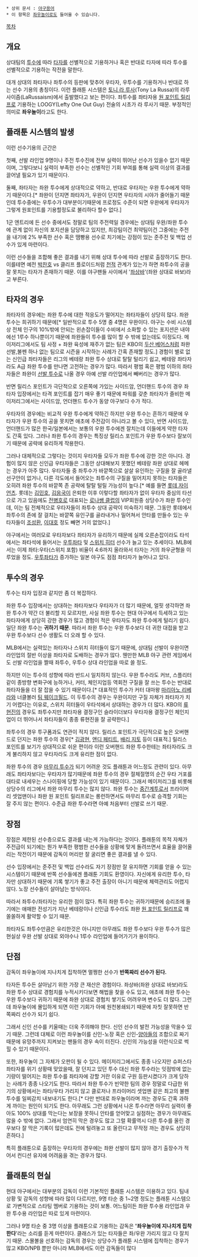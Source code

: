  * 상위 문서 : [[야구용어]]
 * 이 항목은 [[좌우놀이]]로도 들어올 수 있습니다.

[[목차]]
== 개요 ==
상대팀의 [[투수]]에 따라 [[타자]]를 선별적으로 기용하거나 혹은 반대로 타자에 따라 투수를 선별적으로 기용하는 작전을 말한다.

대개 상대의 좌타자나 좌투수의 등판에 맞추어 우타자, 우투수를 기용하거나 반대로 하는 선수 기용의 총칭이다. 이런 플래툰 시스템은 [[토니 라 루사]](Tony La Russa)의 라루사이즘(LaRussaism)에서 출발했다고 보는 편이다. 좌투수를 좌타자용 [[원 포인트 릴리프]]로 기용하는 LOOGY(Lefty One Out Guy) 전술의 시초가 라 루사기 때문. 부정적인 의미로 '''좌우놀이'''라고도 한다.

== 플래툰 시스템의 발생 ==
이런 선수기용의 근간은

첫째, 선발 라인업 9명이나 주전 투수진에 전부 실력이 뛰어난 선수가 있을수 없기 때문이며, 그렇다보니 실력이 부족한 선수는 선별적인 기회 부여를 통해 실력 이상의 결과를 끌어낼 필요가 있기 때문이다.

둘째, 좌타자는 좌완 투수에게 상대적으로 약하고, 반대로 우타자는 우완 투수에게 약하기 때문이다.[* 좌완이 던지면 좌타자가, 우완이 던지면 우타자의 시야가 줄어들기 때문인데 투수중에는 우투수가 대부분이기때문에 프로정도 수준이 되면 우완에게 우타자가 그렇게 원포인트를 기용할정도로 불리하다 할수 없다.]

1군 엔트리에 든 선수 중에서도 정말로 팀의 주전력일 경우에는 상대팀 우완/좌완 투수에 관계 없이 자신의 포지션을 담당하고 있지만, 최강팀이건 최약팀이건 그중에는 주전을 내기에 2% 부족한 선수 혹은 땜빵용 선수로 치기에는 강점이 있는 준주전 및 백업 선수가 있게 마련이다.

이런 선수들을 조합해 좋은 결과를 내기 위해 상대 투수에 따라 선발로 출장하기도 한다. 이를테면 예전 [[박찬호]] vs 클리프 플로이드처럼 [[천적]] 관계가 있는가 하면 좌투수의 공을 잘 못치는 타자가 존재하기 때문. 이를 야구팬들 사이에서 '[[좌상바]]'(좌완 상대로 바보)라고 부른다.

== 타자의 경우 ==
좌타자의 경우에는 좌완 투수에 대한 적응도가 떨어지는 좌타자들이 상당히 많다. 좌완 투수는 희귀하기 때문에[* 일반적으로 투수 5명 중 4명은 우완이다. 야구는 수비 시스템상 전체 인구의 10%밖에 안되는 왼손잡이들이 수비에서 소화할 수 있는 포지션은 내야에선 1루수 하나뿐이기 때문에 좌완들이 투수를 많이 할 수 밖에 없는데도 이정도다. 메이저리그에서도 팀 사정 + 좌완 육성에 재주가 없는 팀은 KBO의 [[두산 베어스]]처럼 좌완 선발,불펜 하나 없는 팀으로 시즌을 시작하는 사례가 간혹 존재할 정도.] 경험이 별로 없는 신인급 좌타자들은 리그의 베테랑 좌완 투수 상대로 탈탈 털리기 쉽고, 베테랑 좌타자라도 A급 좌완 투수를 만나면 고전하는 경우가 많다. 따라서 평범 혹은 평범 이하의 좌타자들은 좌완이 [[선발 투수]]로 나올 경우 아예 선발 라인업에서 빼버리는 경우가 많다.

반면 릴리스 포인트가 극단적으로 오른쪽에 가있는 사이드암, 언더핸드 투수의 경우 좌타자 입장에서는 타격 포인트를 잡기 매우 좋기 때문에 파워를 갖춘 좌타자가 즐비한 메이저리그에서는 사이드암, 언더핸드 투수가 동양 야구보다 수가 적다.

우타자의 경우에는 비교적 우완 투수에게 약하긴 하지만 우완 투수는 흔하기 때문에 우타자가 우완 투수의 공을 못치면 애초에 주전감이 아니라고 볼 수 있다, 반면 사이드암, 언더핸드가 많은 한국/일본에서는 보통의 우완 투수에겐 잘치는데 이들에게 약한 타자도 간혹 있다. 그러나 좌완 투수의 경우는 특징상 릴리스 포인트가 우완 투수보다 잘보이기 때문에 공략에 유리하게 작용한다.

그러나 대체적으로 그렇다는 것이지 우타자들 모두가 좌완 투수에 강한 것은 아니다. 경험이 많지 않은 신인급 우타자들은 그동안 상대해보지 못했던 베테랑 좌완 상대로 헤메는 경우가 아주 많다. 우타자들 중 좌투수가 바깥쪽으로 살살 유인하는 구질을 잘 골라낼 선구안이 없거나, 다른 각도에서 들어오는 좌투수의 구질을 밀어치지 못하는 타자들은 오히려 좌완 투수의 바깥쪽 존 공략에 탈탈 털릴 가능성이 높다.[* 예를 들면 [[롯데 자이언츠]]. 롯데는 [[김민호]], [[김응국]]이 은퇴한 이후 이렇다할 좌타자가 없이 우타자 중심의 타선으로 가고 있음에도 [[전병호]]로 대표되는 [[로나쌩 클럽]]의 VIP회원중 상당수가 좌완 투수인데, 이는 팀 전체적으로 우타자들이 좌투수 상대 공략이 미숙하기 때문. 그동안 롯데에서 좌투수의 존에 잘 걸치는 바깥쪽 유인구를 골라내거나 밀어쳐서 안타를 만들수 있는 우타자들이 [[조성환]], [[이대호]] 정도 빼면 거의 없었다.]

야구에서는 여러모로 우타자보다 좌타자가 유리하기 때문에 실제 오른손잡이라도 타석에서는 좌타석에 들어서는 [[우투좌타]] 및 [[스위치 히터]] 선수가 늘고 있는 추세이다. MLB에서는 이제 좌타:우타(스위치 포함) 비율이 4:6까지 올라와서 타자는 거의 좌우균형을 이루었을 정도. [[우투좌타]]가 증가하는 일본 야구도 점점 좌타자가 늘어나고 있다.
== 투수의 경우 ==
투수는 타자 입장과 같지만 좀 더 복잡하다.

좌완 투수 입장에서는 상대하는 좌타자보다 우타자가 더 많기 때문에, 얼핏 생각하면 좌완 투수가 약간 더 불리할 지 모르지만, 사실 좌완 투수는 현대 야구에서 득세하고 있는 좌타자에게 상당히 강한 경우가 많고 경험이 적은 우타자도 좌완 투수에게 털리기 쉽다. 일단 좌완 투수는 '''귀하기 때문'''. 따라서 좌완 투수는 우완 투수보다 더 귀한 대접을 받고 우완 투수보다 선수 생활도 더 오래 할 수 있다.

MLB에서는 실력있는 좌타자나 스위치 히터들이 많기 때문에, 상대팀 선발이 우완이면 라인업의 절반 이상을 좌타자로 도배하는 경우가 많다. 웬만한 MLB 야구 관련 게임에서도 선발 라인업을 짤때 좌투수, 우투수 상대 라인업을 따로 쓸 정도.

하지만 이는 투수의 성향에 따라 반드시 일치하지 않는다. 우완 투수라도 커브, 스플리터같이 종방향 변화구에 능하거나, 커터, 체인지업등 역회전 구질을 잘 쓰는 투수는 반대로 좌타자들을 더 잘 잡을 수 있기 때문이다.[* 대표적인 투수가 커터 대마왕 [[마리아노 리베라]]와 너클볼러 [[팀 웨이크필드]]. 이 두투수의 경우는 우완이지만 구질 자체가 좌타자가 치기 어렵다는 이유로, 스위치 히터들이 우타석에서 상대하는 경우가 더 많다. KBO의 [[류현진]]의 경우도 좌투수지만 좌타자용 결정구인 슬라이더보다 우타자용 결정구인 체인지업이 더 뛰어나서 좌타자들이 종종 류현진을 잘 공략한다.]

좌투수의 경우 투구폼과도 연관이 적지 않다. 릴리스 포인트가 극단적으로 높은 오버핸드로 던지는 좌완 투수의 경우[* [[김광현]], [[앤디 페티트]], [[배리 지토]] 등이 대표적.] 릴리스 포인트를 보기가 상대적으로 쉬운 편이라 이런 오버핸드 좌완 투수한테는 좌타자라도 크게 불리하지 않고 우타자라도 크게 유리한 점이 없다.

좌완 투수의 경우 [[마무리 투수]]가 되기 어려운 것도 플래툰과 어느정도 관련이 있다. 아무래도 좌타자보다는 우타자가 많기때문에 좌완 투수의 경우 절체절명의 순간 우타 거포를 대타로 내세우는 스나이핑에 당할 가능성이 있기 때문이다. 그래서 메이저리그를 비롯해 상당수의 리그에서 좌완 마무리 투수는 많지 않다. 좌완 투수는 [[중간계투]]로서 프라이머리 셋업맨이나 좌완 원 포인트 릴리프로는 롱런하면서도 마무리 투수로 승격할 기회는 잘 주지 않는 편이다. 수준급 좌완 투수라면 아예 처음부터 선발로 쓰기 때문.

== 장점 ==
장점은 제한된 선수층으로도 결과를 내는게 가능하다는 것이다. 플래툰의 목적 자체가 주전급이 되기에는 뭔가 부족한 평범한 선수들을 상황에 맞게 돌려쓰면서 효율을 끌어올리는 작전이기 때문에 감독이 머리만 잘 굴리면 좋은 결과를 낼 수 있다.

선수 입장에서는 준주전 및 백업 선수라도 자기 장점만 잘 유지하면 기회를 얻을 수 있는 시스템이기 때문에 반쪽 선수들에겐 플래툰 기회도 환영이다. 자신에게 유리한 투수, 타자만 상대하기 때문에 기록 쌓기가 좋고 주전 출장이 아니기 때문에 체력관리도 어렵지 않다. 노장 선수들이 살아남는 방식이다.

따라서 좌투수/좌타자는 유리한 점이 많다. 특히 좌완 투수는 귀하기때문에 승리조에 들기에는 애매한 전성기가 지난 베테랑이나 신인급 투수라도 좌완 [[원 포인트 릴리프]]로 꽤 쏠쏠하게 활약할 수 있기 때문.

좌타자도 좌투수만큼은 유리한것은 아니지만 아무래도 좌완 투수보다 우완 투수가 많은 현실상 우완 선발 상대로 외야수나 1루수 라인업에 들어가기가 용이하다.

== 단점 ==
감독이 좌우놀이에 지나치게 집착하면 멀쩡한 선수가 '''반쪽짜리 선수가 된다.'''

타자든 투수든 살아남기 위한 가장 큰 재산은 경험이다. 좌상바(좌완 상대로 바보)라도 좌완 투수 상대로 경험치를 누적시키다보면 해법을 찾을 수도 있고, 애초에 좌완 투수는 우완 투수보다 귀하기 때문에 좌완 상대로 경험치 쌓기도 어려우며 변수도 더 많다. 그런데 좌우놀이에 몰입하게 되면 이런 기회가 아예 원천봉쇄되기 때문에 자칫 잘못하면 반쪽짜리 선수가 되기 쉽다.

그래서 신인 선수를 키울때는 더욱 주의해야 한다. 신인 선수의 발전 가능성을 막을수 있기 때문. 그런데 대체로 이런 좌우놀이를 신인-노장 혹은 신인-[[양아들]]의 조합으로 짜기 때문에 유망주까지 지켜보는 팬들의 경우 속이 터진다. 신인의 가능성을 이런식으로 썩힐 수 있기 때문이다.

또한, 좌우놀이 그 자체가 오판이 될 수 있다. 메이저리그에서도 종종 나오지만 슈퍼스타 좌타자를 위기 상황때 맞았을때, 잘 던지고 있던 투수 대신 좌완 투수라는 잇점밖에 없는 기량이 떨어지는 좌완 투수를 좌타자에 강할 거란 이유로 구원 등판시켰다가 크게 당하는 사례가 종종 나오기도 한다. 따라서 좌완 투수가 빈약한 팀의 경우 정말로 다급한 위기의 상황에서는 좌타/우타 가리지 않고 클로저나 프라이머리 셋업맨 같은 최고의 불펜 투수를 일찌감치 내보내기도 한다.[* 다만 반대로 좌우놀이라며 까는 경우도 간혹 과하게 까이는 원인이 되기도 한다. 아무래도 그런 상황에서 나온 투수라면 아무리 실력이 좋아도 100% 상대를 막는다는 보장을 못하니 안타를 얻어맞고 실점하는 경우가 아무래도 많을 수 밖에 없다. 그래서 엄연히 막은 경우도 많고 그럴 확률역시 다른 투수를 올린 경우보다 잘 막은 기록이 많은데도 전에 털려놓고 또 올린다고 무작정 까는 경우도 상당히 흔하다.]

특히 플래툰으로 출장하는 우타자의 경우에는 좌완 선발이 많지 않아 경기 출장수가 적어서 컨디션 유지에 어려움을 겪는 경우가 많다.

== 플래툰의 현실 ==
현대 야구에서는 대부분의 감독이 이런 기본적인 플래툰 시스템은 이용하고 있다. 팀내 상황 및 감독의 성향에 따라 많이 다르지만, 9명 타순 중 1~2명 정도는 플래툰 시스템으로 가변적으로 스타팅 멤버로 기용하는 것이 보통. 어느팀이든 좌완 투수용 라인업과 우완 투수용 라인업은 따로 있게 마련이다.

그러나 9명 타순 중 3명 이상을 플래툰으로 기용하는 감독은 ''''좌우놀이에 지나치게 집착한다''''라는 소리를 듣게 마련이다. 클래스가 있는 타자들은 좌/우완 가리지 않고 다 잘치기 때문. 스몰볼을 선호하는 감독의 경우는 상당수가 플래툰 시스템에 집착하는 경우가 많고 KBO/NPB 뿐만 아니라 MLB에서도  이런 감독들이 많다
